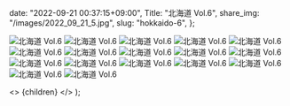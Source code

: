 
  date: "2022-09-21 00:37:15+09:00",
  Title: "北海道 Vol.6",
  share_img: "/images/2022_09_21_5.jpg",
  slug: "hokkaido-6",
};

![北海道 Vol.6](/images/2022_09_21_1.jpg)
![北海道 Vol.6](/images/2022_09_21_2.jpg)
![北海道 Vol.6](/images/2022_09_21_3.jpg)
![北海道 Vol.6](/images/2022_09_21_4.jpg)
![北海道 Vol.6](/images/2022_09_21_5.jpg)
![北海道 Vol.6](/images/2022_09_21_6.jpg)
![北海道 Vol.6](/images/2022_09_21_7.jpg)
![北海道 Vol.6](/images/2022_09_21_8.jpg)
![北海道 Vol.6](/images/2022_09_21_9.jpg)
![北海道 Vol.6](/images/2022_09_21_10.jpg)
![北海道 Vol.6](/images/2022_09_21_11.jpg)
![北海道 Vol.6](/images/2022_09_21_12.jpg)
![北海道 Vol.6](/images/2022_09_21_13.jpg)
![北海道 Vol.6](/images/2022_09_21_14.jpg)
![北海道 Vol.6](/images/2022_09_21_15.jpg)
![北海道 Vol.6](/images/2022_09_21_16.jpg)
![北海道 Vol.6](/images/2022_09_21_17.jpg)

  <>
    <Head>
      <title>{meta.Title} | 異郷好実</title>
    </Head>
    <PostLayout meta={meta}>{children}</PostLayout>
  </>
);
